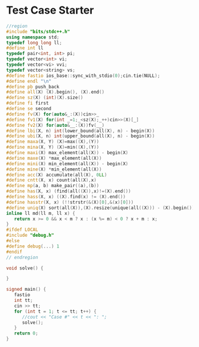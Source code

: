 # Test Case Starter

```cpp
//region
#include "bits/stdc++.h"
using namespace std;
typedef long long ll;
#define int ll
typedef pair<int, int> pi;
typedef vector<int> vi;
typedef vector<vi> vvi;
typedef vector<string> vs;
#define fastio ios_base::sync_with_stdio(0);cin.tie(NULL);
#define endl "\n"
#define pb push_back
#define all(X) (X).begin(), (X).end()
#define sz(X) (int)(X).size()
#define fi first
#define se second
#define fv(X) for(auto&_:(X))cin>>_
#define fv1(X) for(int _=1;_<sz(X);_++)cin>>(X)[_]
#define fv2(X) for(auto&__:(X))fv(__)
#define lbi(X, n) int(lower_bound(all(X), n) - begin(X))
#define ubi(X, n) int(upper_bound(all(X), n) - begin(X))
#define maxa(X, Y) (X)=max((X),(Y))
#define mina(X, Y) (X)=min((X),(Y))
#define maxi(X) max_element(all(X)) - begin(X)
#define maxe(X) *max_element(all(X))
#define mini(X) min_element(all(X)) - begin(X)
#define mine(X) *min_element(all(X))
#define acc(X) accumulate(all(X), 0LL)
#define cntt(X, x) count(all(X),x)
#define mp(a, b) make_pair((a),(b))
#define has(X, x) (find(all((X)),x)!=(X).end())
#define hass(X, x) ((X).find(x) != (X).end())
#define hasstr(X, x) (!!strstr(&(X)[0],&(x)[0]))
#define uniq(X) sort(all(X)),(X).resize(unique(all((X))) - (X).begin())
inline ll md(ll m, ll x) {
   return x >= 0 && x < m ? x : (x %= m) < 0 ? x + m : x;
}
#ifdef LOCAL
#include "debug.h"
#else
#define debug(...) 1
#endif
// endregion

void solve() {

}

signed main() {
   fastio
   int tt;
   cin >> tt;
   for (int t = 1; t <= tt; t++) {
      //cout << "Case #" << t << ": ";
      solve();
   }
   return 0;
}

```
